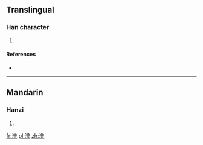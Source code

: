 ==Translingual==

===Han character===
{{Han char|rn=85|rad=水|as=12|sn=15|four=38166|canj=ECWA}}

# {{defn|Han|sort=水12}}

====References====
* {{Han ref|kx=0650.020|dkj=18260|hdz=31745.090|uh=6F67|ud=28519|bh=E657|bd=58967}}

----

==Mandarin==

===Hanzi===
{{cmn-hanzi|pin=[[shàn]] ([[shan4]]), [[zhēn]] ([[zhen1]])|wg=shan<sup>4</sup>, chen<sup>1</sup>}}

# {{defn|lang=cmn|sort=水12}}

[[fr:潧]]
[[pl:潧]]
[[zh:潧]]